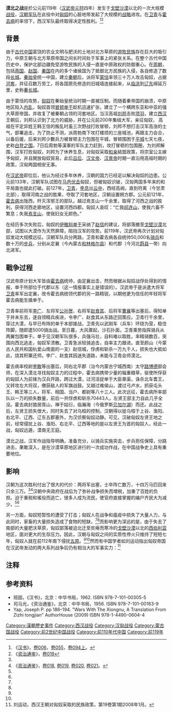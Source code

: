 {{Infobox military conflict
|image=[[File:ChuluutCanyon.JPG|300px]]
|caption=杭愛山
|conflict=漠北之战
|partof=[[汉匈战争|汉匈战争]]
|date= 前119年2月至4月间<ref>《[[资治通鉴|资治通鉴]]·卷十九·元狩四年》</ref>
|place=今[[蒙古高原|蒙古高原]]的[[鄂尔浑河|鄂尔浑河]]上游、肯特山及[[贝加尔湖|贝加尔湖]]南部<ref>骠骑封於狼居胥山，禅姑衍，临翰海（《[[史记集解|史记集解]]》：如淳曰：翰海，北海名；《[[史記正義|史記正義]]》：按翰海自一大海名，群鸟解羽伏乳於此，因名也）而还。《[[史记|史记]]·卷一百十·匈奴列传第五十》<br />封狼居胥山，禅於姑衍，登临翰海（《[[史记集解|史记集解]]》张晏曰：登海边山以望海也；《[[史记索隐|史记索隐]]》：按[[崔浩|崔浩]]云：北海名，群鸟之所解羽，故云翰海；《广异志》云：在沙漠北）。《[[史记|史记]]·卷一百一十一·卫将军骠骑列传第五十一》<br />封狼居胥山，禪於姑衍，登臨翰海（[[張晏|張晏]]曰：登海邊山以望海也。有大功，故增山而廣地也；如淳曰：翰海，北海名也；[[颜師古|師古]]曰：積土增山曰封，為墠祭地曰禪也）《[[汉书|汉书]]·卷五十五·卫青霍去病传第二十五》</ref>
|result=汉朝决定性胜利<br />汉军深入匈奴腹地，最远达贝加尔湖；溃退匈奴主力，烧毁[[赵信城|赵信城]]粟仓，但未生擒单于本人；匈奴暂时退出漠南，公元前112年伊稚斜单于继承者[[乌维单于|乌维单于]]南下进行报复，与[[西羌|西羌]]夹攻汉朝边地诸郡。<ref>与汉大将军接战一日，会暮，大风起，汉兵纵左右翼围单于。单于自度战不能如汉兵，单于遂独身与壮骑数百溃汉围西北遁走。汉兵夜追不得。行斩捕匈奴首虏万九千级，北至阗颜山赵信城而还……汉骠骑将军之出代二千馀里，与左贤王接战，汉兵得胡首虏凡七万馀级，左贤王将皆遁走。骠骑封於狼居胥山，禅姑衍，临翰海而还。是後匈奴远遁，而幕南无王庭。《[[史记|史记]]·卷一百十·匈奴列传第五十》<br />於是大将军令武刚车，自环为营，而纵五千骑往当匈奴。匈奴亦纵可万骑……单于遂乘六骡，壮骑可数百，直冒汉围西北驰去……汉军因发轻骑夜追之，大将军军因随其後。匈奴兵亦散走。迟明，行二百馀里，不得单于，颇捕斩首虏万馀级，遂至窴颜山赵信城，得匈奴积粟食军。军留一日而还，悉烧其城馀粟以归……骠骑将军……出代、右北平千馀里，直左方兵……封狼居胥山，禅於姑衍，登临翰海。《[[史记|史记]]·卷一百一十一·卫将军骠骑列传第五十一》</ref><ref>与汉大将军接战一日，会暮，大风起，汉兵纵左右翼围单于。单于自度战不能与汉兵，遂独与壮骑数百溃汉围西北遁走。汉兵夜追之不得，行捕斩首虏凡万九千级，北至窴颜山赵信城而还……票骑之出代二千余里，与左王接战，汉兵得胡首虏凡七万余人，左王将皆遁走。票骑封于狼居胥山，禅姑衍，临翰海而还。是后，匈奴远遁，而幕南无王庭。《[[汉书|汉书]]·卷九十四上·匈奴传第六十四上》<br />于是青令武刚车自环为营，而纵五千骑往当匈奴，匈奴亦纵万骑……单于遂乘六骡，壮骑可数百，直冒汉围西北驰去……汉军因发轻骑夜追之，青因随其后。匈奴兵亦散走。会明，行二百余里，不得单于，颇捕斩首虏万余级，遂至窴颜山赵信城，得匈奴积粟食军。军留一日而还，悉烧其城余粟以归……去病……出代、右北平二千余里，直左方兵……封狼居胥山，禅于姑衍，登临翰海。《[[汉书|汉书]]·卷五十五·卫青霍去病传第二十五》</ref><ref>于是大将军令武刚车自环为营，而纵五千骑往当匈奴。匈奴亦纵可万骑……单于遂乘六骡，壮骑可数百，直冒汉围，西北驰去……汉军发轻骑夜追之，大将军军因随其后，匈奴兵亦散走。迟明，行二百馀里，不得单于，捕斩首虏万九千级，遂至窴颜山赵信城，得匈奴积粟食军，留一日，悉烧其城馀粟而归……票骑将军……出代、右北平二千馀里，绝大幕，直左方兵……封狼居胥山，禅于姑衍，登临翰海……是后匈奴远遁，而幕南无王庭《[[资治通鉴|资治通鉴]]·卷十九·元狩四年》</ref><ref>五年……西羌众十馀万人反。与匈奴通使。攻安定。围枹罕。匈奴入五原。杀太守。《[[汉书|汉书]]·卷六·武帝纪第六》<br />西羌众十万人反，与匈奴通使，攻故安，围包罕。匈奴入五原，杀太守。《[[资治通鉴|资治通鉴]]·卷二十·元鼎五年》</ref>
|combatant1=[[匈奴|匈奴]]
|combatant2=[[汉朝|汉朝]]
|commander1=单于军：<br />[[伊稚斜单于|伊稚斜单于]]<br />[[赵信|赵信]]<br />[[右谷蠡王_(伊稚斜单于年间)|右谷蠡王]]
----
左方军：<br />[[左贤王|左贤王]]<br />章渠<br />北车耆王†<br />左大将
|commander2=卫军：<br />[[卫青|卫青]]<br />[[李广|李广]]<br />[[公孙贺|公孙贺]]<br />[[赵食其|赵食其]]<br />[[曹襄|曹襄]]
----
霍军：<br />[[霍去病|霍去病]]<br />[[路博德|路博德]]<br />[[邢山|邢山]]<br />[[复陆支|复陆支]]<br />[[伊即靬|伊即靬]]<br />[[赵破奴|赵破奴]]<br />[[赵安稽|赵安稽]]<br />[[李敢|李敢]]<br />[[徐自为|徐自为]]
|strength1=单于、左方军的参战兵力不详；《[[史记|史记]]》、《[[汉书|汉书]]》记载单于以10,000骑兵迎战，后“单于视汉兵多”，遂与数百骑兵解围向西北驰去。<ref name="encounter battle">自环为营，而纵五千骑往当匈奴。匈奴亦纵可万骑……汉益纵左右翼绕单于。单于视汉兵多，而士马尚彊，战而匈奴不利，薄莫，单于遂乘六骡，壮骑可数百，直冒汉围西北驰去。《[[史记|史记]]·卷一百一十一·卫将军骠骑列传第五十一》<br />于是青令武刚车自环为营，而纵五千骑往当匈奴，匈奴亦纵万骑……汉益纵左右翼绕单于。单于视汉兵多，而士马尚强，战而匈奴不利，薄莫，单于遂乘六骡，壮骑可数百，直冒汉围西北驰去。《[[汉书|汉书]]·卷五十五·卫青霍去病传第二十五》<br />于是大将军令武刚车自环为营，而纵五千骑往当匈奴。匈奴亦纵可万骑……汉益纵左右翼绕单于。单于视汉兵多而士马尚强，自度战不能如汉兵，单于遂乘六骡，壮骑可数百，直冒汉围，西北驰去。《[[资治通鉴|资治通鉴]]·卷十九·元狩四年》</ref>
|strength2=卫青，霍去病各率50,000骑兵，两军合计100,000骑兵；另有140,000匹军马，数十万步兵作为后军，包括数量不明的武刚车；<ref>乃粟马发十万骑，私从马凡十四万匹，粮重不与焉双。《[[史记|史记]]·卷一百十·匈奴列传第五十》<br />元狩四年春，上令大将军青、骠骑将军去病将各五万骑，步兵转者踵军数十万（《[[史記正義|史記正義]]》：言转运之士及步兵接後又数十万人）……於是大将军令武刚车，自环为营。《[[史记|史记]]·卷一百一十一·卫将军骠骑列传第五十一》</ref><ref>乃粟马，发十万骑，私负从马凡十四万匹，粮重不与焉。《[[汉书|汉书]]·卷九十四上·匈奴传第六十四上》<br />是岁元狩四年也。春，上令大将军青、票骑将军去病各五万骑，步兵转者踵军数十万……于是青令武刚车自环为营。《[[汉书|汉书]]·卷五十五·卫青霍去病传第二十五》</ref><ref>乃粟马十万，令大将军青、票骑将军去病各将五万骑，私负从马復四万匹，步兵转者踵军后又数十万人……于是大将军令武刚车自环为营。《[[资治通鉴|资治通鉴]]·卷十九·元狩四年》</ref>
|casualties1=单于军：19,000匈奴人被俘和阵亡。<ref>行斩捕匈奴首虏万九千级，北至阗颜山赵信城（《[[史记集解|史记集解]]》：如淳曰：（赵）信前降匈奴，匈奴筑城居之）而还。《[[史记|史记]]·卷一百十·匈奴列传第五十》<br />迟明，行二百馀里，不得单于，颇捕斩首虏万馀级……大将军军入塞，凡斩捕首虏万九千级。《[[史记|史记]]·卷一百一十一·卫将军骠骑列传第五十一》</ref><ref>汉兵夜追之不得，行捕斩首虏凡万九千级，北至阗颜山赵信城而还。《[[汉书|汉书]]·卷九十四上·匈奴传第六十四上》<br />会明，行二百余里，不得单于，颇捕斩首虏万余级，遂至阗颜山赵信城，得匈奴积粟食军……青军入塞，凡斩首虏万九千级。《[[汉书|汉书]]·卷五十五·卫青霍去病传第二十五》</ref><ref>迟明，行二百馀里，不得单于，捕斩首虏万九千级。《[[资治通鉴|资治通鉴]]·卷十九·元狩四年》</ref>
----
左方军：70,443匈奴人被俘和阵亡，86名匈奴贵族被俘。<ref>汉骠骑将军之出代二千馀里，与左贤王接战，汉兵得胡首虏凡七万馀级，左贤王将皆遁走。骠骑封於狼居胥山，禅姑衍，临翰海而还。《[[史记|史记]]·卷一百十·匈奴列传第五十》<br />以诛比车耆（《[[史記集解|史記集解]]》晋灼曰：王号也）……获屯头王、韩王等三人，将军、相国、当户、都尉八十三人，封狼居胥山，禅於姑衍，登临翰海。执卤获丑七万有四百四十三级。《[[史记|史记]]·卷一百一十一·卫将军骠骑列传第五十一》</ref><ref>票骑之出代二千余里，与左王接战，汉兵得胡首虏凡七万余人，左王将皆遁走。《[[汉书|汉书]]·卷九十四上·匈奴传第六十四上》<br />以诛北车耆……获屯头王、韩王等三人，将军、相国、当户、都尉八十三人，封狼居胥山，禅于姑衍，登临翰海，执讯获丑七万有四百四十三级。《[[汉书|汉书]]·卷五十五·卫青霍去病传第二十五》</ref><ref>获屯头王、韩王等三人，将军、相国、当户、都尉八十三人，封狼居胥山，禅于姑衍，登临翰海，卤获七万四百四十三级。《[[资治通鉴|资治通鉴]]·卷十九·元狩四年》</ref>
----
两军合计：《[[史记|史记]]·匈奴传》、《[[汉书|汉书]]·匈奴传》记载“杀虏八九万”；《[[资治通鉴|资治通鉴]]》记载“杀虏匈奴合八九万”；80,000-90,000匈奴人被俘和阵亡。<ref name="casualties-total-a">汉两将军大出围单于，所杀虏八九万，而汉士卒物故（《[[史记索隐|史记索隐]]》：汉士物故，案：《[[释名|释名]]》云：“汉以来谓死为物故，物就朽故也”）亦数万，汉马死者十馀万。《[[史记|史记]]·卷一百十·匈奴列传第五十》<br />两军之出塞，塞阅官及私马凡十四万匹，而复入塞者不满三万匹。《[[史记|史记]]·卷一百一十一·卫将军骠骑列传第五十一》</ref><ref name="casualties-total-b">汉两将大出围单于，所杀虏八九万，而汉士物故者亦万数，汉马死者十余万匹。《[[汉书|汉书]]·卷九十四上·匈奴传第六十四上》<br />两军之出塞，塞阅官及私马凡十四万匹，而后入塞者不满三万匹。《[[汉书|汉书]]·卷五十五·卫青霍去病传第二十五》</ref><ref name="casualties-total-c">两军之出塞，塞阅官及私马凡十四万匹，而复入塞者不满三万匹……汉所杀虏匈奴合八九万，而汉士卒物故变数万。《[[资治通鉴|资治通鉴]]·卷十九·元狩四年》</ref>
|casualties2=卫军：《[[史记|史记]]·卫青传》、《[[汉书|汉书]]·卫青传》记载卫军与单于主力混战其“杀伤大当”，双方伤亡大略相同；即10,000-19,000人左右。<ref>於是大将军令武刚车自环为营……匈奴亦纵可万骑……时已昏，汉匈奴相纷挐（《[[史记正义|史记正义]]》：三苍解诂云：纷挐，相牵也），杀伤大当（《[[史记索隐|史记索隐]]》：以言所杀伤大略相当）。汉军左校捕虏言单于未昏而去……迟明（《[[史记集解|史记集解]]》：徐广曰：迟，一作黎；《[[史记索隐|史记索隐]]》：上音值，待也。待天欲明，谓平明也。诸本多作黎明。邹氏云：黎，迟也。然黎，黑也，候天将明犹黑也；《[[史记正义|史记正义]]》：迟音值），行二百馀里，不得单于，颇捕斩首虏万馀级。《[[史记|史记]]·卷一百一十一·卫将军骠骑列传第五十一》</ref><ref>于是青令武刚车自环为营……匈奴亦纵万骑……昏，汉匈奴相纷挐（[[颜師古|師古]]曰：紛挐，亂相持搏也。挐音女居反），杀伤大当（[[颜師古|師古]]曰：各大相殺傷）。汉军左校捕虏，言单于未昏而去……会明，行二百余里，不得单于，颇捕斩首虏万余级。《[[汉书|汉书]]·卷五十五·卫青霍去病传第二十五》</ref><ref>于是大将军令武刚车自环为营……匈奴亦纵可万骑……时已昏，汉匈奴相纷拏，杀伤大当。当军左校捕虏言，单于未昏而去……迟明，行二百馀里，不得单于，捕斩首虏万九千级。《[[资治通鉴|资治通鉴]]·卷十九·元狩四年》</ref>
----
霍军：《[[史记|史记]]·霍去病传》记载“师率减什三”；《[[汉书|汉书]]·霍去病传》记载“师率减什二”；即50,000骑兵中伤亡20-30%或10,000-15,000人左右。<ref>骠骑将军去病率师，躬将所获荤粥之士，约轻赍，绝大幕……师率减什三。《[[史记|史记]]·卷一百一十一·卫将军骠骑列传第五十一》</ref><ref>票骑将军去病率师躬将所获荤允之士，约轻赍，绝大幕……师率减什二。《[[汉书|汉书]]·卷五十五·卫青霍去病传第二十五》</ref>
----
两军合计：《[[史记|史记]]》、《[[汉书|汉书]]》记载数万汉军阵亡，另损失110,000匹马。<ref name="casualties-total-a"/><ref name="casualties-total-b"/><ref name="casualties-total-c"/>
}}
{{Campaignbox 漢匈戰爭}}
'''漠北之战'''是於公元前119年（[[汉武帝|汉武帝]][[元狩|元狩]]四年）发生于[[戈壁沙漠|戈壁沙漠]]以北的一次大规模[[战役|战役]]，[[汉朝|汉朝]][[军队|军队]]在此役中对[[匈奴|匈奴]]的心脏地带发起了大规模的[[战略|战略]]进攻。在[[卫青|卫青]]与[[霍去病|霍去病]]的率领下，西汉军队最终取得决定性胜利。<ref name=hanshu>《[[汉书|汉书]]》，[[:s:漢書/卷006|卷006]]，[[:s:漢書/卷055|卷055]]，[[:s:漢書/卷094上|卷094上]]。</ref><ref name=tongjian1>《[[资治通鉴|资治通鉴]]》，[[:s:資治通鑑/卷019|卷019]]</ref>

==背景==
{{main|汉匈战争}}
由于[[古代中国|古代中国]]富饶的农业文明与肥沃的土地对北方草原的[[游牧民族|游牧民族]]存在巨大的吸引力，中原王朝与北方草原帝国之间长时间处于军事上的紧张关系。在整个古代中国历史中，保护北部边疆免受游牧民族的入侵一直是中原政权的防御重心。在[[周朝|周朝]]，包括[[燕国|燕国]]、[[赵国|赵国]]、[[秦国|秦国]]在内的多个诸侯国为了抵御北方民族的入侵，各自修造了数段[[长城|长城]]。[[秦始皇|秦始皇]]统一中国，建立[[秦朝|秦朝]]后，派将军[[蒙恬|蒙恬]]率领三十万人攻击匈奴，占据[[河套|河套]]，并征召数万劳工，将各国原先修造的旧城墙连接起来，从[[临洮|临洮]]到[[辽东|辽东]]绵延万里，史称[[秦长城|秦长城]]。

由于蒙恬的攻势，[[匈奴|匈奴]]在秦始皇统治时期一直被压制。而随着秦帝国的崩溃，中原地区陷入[[楚汉战争|内乱]]，匈奴首领[[冒顿单于|冒顿单于]]趁机迅速扩张，建立了一个横跨东亚和中亚的强大草原帝国，并收复了被秦朝占领的河套地区。当汉高祖[[刘邦|刘邦]]击败[[项羽|项羽]]，建立[[西汉|西汉]]王朝后，刘邦认识到了北方的威胁，并在公元前200年集结大军，亲征匈奴， 高祖在平定异姓王韩王信的叛乱时虽三次野战打败冒顿，刘邦不想打击汉军高涨的士气，部署追击，为了防止不测，派周勃南下攻打楼烦的三座城池，再跟主力会合，以备后援，后来刘邦少數兵力被冒顿主力包围在平城，冒顿围困于[[平城|平城]]七天七夜，史称[[白登之围|白登之围]]。7日后周勃等漢軍的军队主力赶到，攻打冒顿的包围圈，为刘邦解围，汉军打败匈奴，刘邦为了休养生息，对匈奴采取[[和亲|和亲]]結盟政策，将宗室公主嫁予匈奴，并且開放匈奴貿易，此后[[吕后|吕后]]、[[汉文帝|汉文帝]]、[[汉景帝|汉景帝]]时期一直沿用高祖时期的政策，汉匈两国相安无事。

在[[汉武帝|汉武帝]]即位后，他认为经过多年休养，汉朝的国力已经足以解决匈奴的边患。公元前133年，汉朝军队试图在[[马邑之谋|马邑伏击]]匈奴，但被匈奴识破，汉匈两国多年来的和平局面也就此打破。前127年，[[卫青|卫青]]，[[李息|李息]]出[[云中郡_(赵国)|云中]]，西经高阙，直到符离（今甘肃北部），取得河南之战的胜果，夺取了河套地区，汉朝设置朔方郡。公元前121年，[[霍去病|霍去病]]出陇西，歼灭浑邪王的部队，越过焉支山一千余里，取得了河西之战的胜利，获得河西走廊地区，设置河西四郡。匈奴人哀叹：“亡我[[祁连山|祁连山]]，使我六畜不繁息；失我[[焉支山|焉支山]]，使我妇女无颜色。”

在经历多次失败后，匈奴的[[伊稚斜单于|伊稚斜单于]]采纳了[[赵信|赵信]]的建议，将部落撤至[[戈壁沙漠|戈壁沙漠]]北部，试图以大漠作为天然屏障，阻挡汉军的攻势。前119年，汉武帝再次计划对匈奴发动大规模远征。汉朝军队兵分两路，卫青和霍去病各自统帅50,000名[[骑兵|骑兵]]和数十万的[[步兵|步兵]]，分别从定襄（今內蒙古[[和林格尔县|和林格尔县]]）和代郡（今河北[[蔚县|蔚县]]一带）向北进军。

==戰争过程==
汉武帝原计划大军皆由[[霍去病|霍去病]]统帅，由定襄出击，然而根据从匈奴战俘处得到的情报，单于所部位于代郡以东（这一情报事实上是错误的）。汉武帝于是派遣大将军[[卫青|卫青]]率军出定襄，改令霍去病统领代郡的另一路精锐，以期他更为信任的年轻将军霍去病能生擒单于。

卫青率前将军[[李广|李广]]、左将军[[公孙贺|公孙贺]]、右将军[[赵食其|赵食其]]、后将军[[曹襄|曹襄]]等出塞后，得知单于并未东去，遂自领精兵疾进，令李广、赵食其从东路迂回策应。卫青行千余里，穿过大漠，与早已布阵的单于本部接战，卫青先以武刚车（兵车）环绕为营，稳住阵脚，随即遣5000骑出战。至日暮，大风骤起，沙石扑面，卫青乘势指挥骑兵从两翼包围单于。单于见汉朝军队很多，兵强马壮，自料难以取胜，率精骑数百，突围向西北逃走，匈奴军溃散。卫青急派轻骑追击，自率主力跟进。直至颜山（今蒙古人民共和国杭爱山南面的一支）赵信城，俘虏和斩杀一万九千人，损失也大抵如此，烧其积粟还师。李广、赵食其因迷失道路，未能与卫青会师漠北。

霍去病率校尉[[李敢|李敢]]等出塞后，同右北平郡（治今内蒙古宁城西南）太守[[路博德|路博德]]部会师，在深入漠北寻找匈奴主力的过程中，霍去病携带少量的辎重粮草，驱使所俘获的匈奴人为前锋为汉兵开路，跨过大漠，过河活捉单于大臣章渠，诛杀北车耆王，又转攻左大将双，缴获敌人的军旗战鼓。又越过难侯山，渡过弓卢水，抓获屯头王、韩王等三人，将军、相国、当户、都尉等八十三人。此次远征，霍去病所率部队以一万的损失数量，前后一共俘虏和斩杀70443人，左贤王部主力自此几乎全没。霍去病封狼居胥山，禅于姑衍，临瀚海（今俄罗斯[[贝加尔湖|贝加尔湖]]）而还。此战之后，左贤王损失很大，同时失去了对乌桓的控制，汉朝得以徙乌桓于上谷、渔阳、右北平、辽西、辽东五郡塞外，为汉侦察匈奴动静。可见，汉破匈奴左贤王地之前，经常侵扰上谷、渔阳、右北平、辽西等地的是以左贤王为首的匈奴人，经此一战，匈奴远遁，漠南无王庭。

漠北之战，汉军作战指导明确，准备充分，以骑兵实施突击，步兵担任保障，分路进击，果敢深入，是在沙漠草原地区进行的一次成功作战，在中国战争史上具有重要地位。

==影响==
汉朝为这次胜利付出了很大的代价：两将军出塞，士卒阵亡数万，十四万马匹回来只余三万。<ref name=hanshu/><ref name=tongjian2>《[[资治通鉴|资治通鉴]]》，[[:s:資治通鑑/卷018|卷018]], [[:s:資治通鑑/卷019|卷019]], [[:s:資治通鑑/卷020|卷020]], [[:s:資治通鑑/卷021|卷021]]。</ref>汉朝中央政府在战后为了弥补战争损失而增税，加重了百姓的负担。迫于重税和徭役而逃亡，很多人成为流民，使官府直接掌握的编户齐民大为减少。<ref name=hanshu/><ref name=tongjian2/>

另一方面，匈奴短暂性的遭受了打击；匈奴人在战争和瘟疫中损失了大量人力，与此同时，家畜的大量损失造成了食物的短缺，<ref name=hanshu/><ref name=tongjian2/>而影响更为深远的是，由于失去了南部的大量肥沃草原，匈奴部落被迫北迁至贫瘠而寒冷的[[戈壁沙漠|戈壁沙漠]]以北的[[西伯利亚|西伯利亚]]地区，面对更大的生存压力。因此，汉朝与匈奴之间的实质性停火只维持了短短七年，匈奴人就在前112年南下侵扰[[五原郡|五原]]。<ref name=hanshu/><ref name=tongjian2/>然而有中国学者如刘运动指出匈奴帝国在汉武帝发动的两大系列战争后仍有相当大的军事实力：<ref>刘运动，西汉王朝对匈奴采取的民族政策，第19卷第1期2008年1月。</ref>
{{cquote|四十余年的汉匈战争，对双方都带来了严重的后果……西汉王朝打得财源枯竭、国库空虚、人民凋敝。到了武帝末年便无力进行大规模战争了……匈奴损失更严重……即使是这样，征讨政策却未能将匈奴彻底制服。直至武帝末年，匈奴单于在给汉王朝的书信中还写到：“南有大汉，北有强胡。胡者，天之骄子也……今欲与汉闿大关，取汉女为妻，岁给遗我蘖酒万石，稷米五千斛，杂缯万匹，它如故约（白登之约），则边不相盗矣。”可见，匈奴尚有相当势力，其势仍足以威胁西汉王朝。在这种情况下，西汉统治者不得不调整其对匈奴的政策。}}
==注释==
{{Reflist|2}}

==参考资料==
*班固，《汉书》，北京：中华书局，1962. ISBN 978-7-101-00305-5
*司马光，《资治通鉴》，北京：中华书局，1956. ISBN 978-7-101-00183-9
* Yap, Joseph P. pp 186–194. "Wars With The Xiongnu, A Translation From Zizhi tongjian" AuthorHouse (2009) ISBN 978-1-4490-0604-4

{{漢朝歷史事件}}
[[Category:漢朝歷史事件|Category:漢朝歷史事件]]
[[Category:西汉战役|Category:西汉战役]]
[[Category:汉匈战役|Category:汉匈战役]]
[[Category:蒙古国战役|Category:蒙古国战役]]
[[Category:前2世纪中国战役|Category:前2世纪中国战役]]
[[Category:前110年代中国|Category:前110年代中国]]
[[Category:前119年|Category:前119年]]